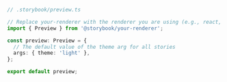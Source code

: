 ```ts
// .storybook/preview.ts

// Replace your-renderer with the renderer you are using (e.g., react, vue3, angular, etc.)
import { Preview } from '@storybook/your-renderer';

const preview: Preview = {
  // The default value of the theme arg for all stories
  args: { theme: 'light' },
};

export default preview;
```
